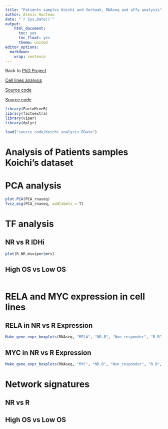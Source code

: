 ```yaml
---
title: "Patients samples Koichi and Verhaak, RNAseq and affy analysis"
author: Alexis Hucteau
date: "`r Sys.Date()`"
output:
    html_document: 
      toc: yes
      toc_float: yes
      theme: united
editor_options: 
  markdown: 
    wrap: sentence
---
```


Back to [PhD Project](https://alexishucteau.github.io/PhD_project/)

[Cell lines analysis](https://alexishucteau.github.io/PhD_project/Analysis/HL60_MOLM14_RNAseq_analysis)

[Source code](https://alexishucteau.github.io/PhD_project/Analysis/source_code/Patients_samples_Koichi_analysis_code.R)

[Source code](https://alexishucteau.github.io/PhD_project/Analysis/source_code/Patients_samples_Verhaak_analysis_code.R)


```r
library(FactoMineR)
library(factoextra)
library(viper)
library(dplyr)

load("source_code/Koichi_analysis.RData")
```


# Analysis of Patients samples Koichi's dataset

# PCA analysis

```r
plot.PCA(PCA_rnaseq)
fviz_eig(PCA_rnaseq, addlabels = T)
```

# TF analysis

## NR vs R IDHi

```r
plot(R_NR_msviper$mrs)
```

## High OS vs Low OS

```r

```

# RELA and MYC expression in cell lines

## RELA in NR vs R Expression

```r
Make_gene_expr_boxplots(RNAseq, "RELA", "NR.B", "Non_responder", "R.B", "Good_responder", Factor_R_OR_NR_B)
```

## MYC in NR vs R Expression

```r
Make_gene_expr_boxplots(RNAseq, "MYC", "NR.B", "Non_responder", "R.B", "Good_responder", Factor_R_OR_NR_B)
```

# Network signatures

## NR vs R






## High OS vs Low OS
